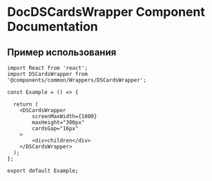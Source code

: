 # DocDSCardsWrapper Component Documentation

## Пример использования

```tsx
import React from 'react';
import DSCardsWrapper from '@components/common/Wrappers/DSCardsWrapper';

const Example = () => {

  return (
    <DSCardsWrapper
        screenMaxWidth={1000}
        maxHeight="300px"
        cardsGap="16px"
    >
        <div>children</div>
    </DSCardsWrapper>
  );
};

export default Example;
```
